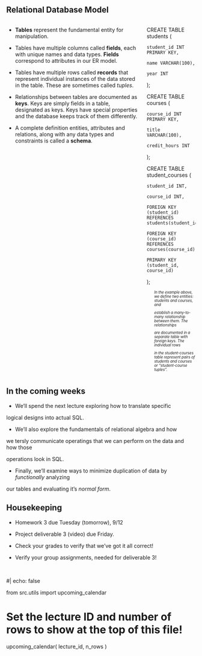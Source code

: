 

## Relational Database Model



:::: {.columns}

::: {.column}



* **Tables** represent the fundamental entity for manipulation.

* Tables have multiple columns called **fields**, each with unique names and data types. **Fields** correspond to attributes in our ER model.

* Tables have multiple rows called **records** that represent individual instances of the data stored in the table. These are sometimes called *tuples*.

* Relationships between tables are documented as **keys**. Keys are simply fields in a table, designated as keys. Keys have special properties and the database keeps track of them differently.

* A complete definition entities, attributes and relations, along with any data types and constraints is called a **schema**.



:::

::: {.column}



CREATE TABLE students (

    student_id INT PRIMARY KEY,

    name VARCHAR(100),

    year INT

);



CREATE TABLE courses (

    course_id INT PRIMARY KEY,

    title VARCHAR(100),

    credit_hours INT

);



CREATE TABLE student_courses (

    student_id INT,

    course_id INT,

    FOREIGN KEY (student_id) REFERENCES students(student_id),

    FOREIGN KEY (course_id) REFERENCES courses(course_id),

    PRIMARY KEY (student_id, course_id)

);





::: {style="font-size:0.70em;font-style:italic;padding-left:20px;margin-top:10px"}

In the example above, we define two entities: students and courses, and

establish a many-to-many relationship between them.  The relationships

are documented in a separate table with foreign keys.  The individual rows

in the student-courses table represent pairs of students and courses or "student-course tuples".

:::



:::

::::



## In the coming weeks



* We'll spend the next lecture exploring how to translate specific

logical designs into actual SQL.



* We'll also explore the fundamentals of relational algebra and how

we tersly communicate operatings that we can perform on the data and how those

operations look in SQL.



* Finally, we'll examine ways to minimize duplication of data by *functionally* analyzing 

our tables and evaluating it's *normal form*.





## Housekeeping



- Homework 3 due Tuesday (tomorrow), 9/12

- Project deliverable 3 (video) due Friday.

- Check your grades to verify that we've got it all correct!

- Verify your group assignments, needed for deliverable 3!



<p>&nbsp;</p>



#| echo: false

from src.utils import upcoming_calendar

# Set the lecture ID and number of rows to show at the top of this file!

upcoming_calendar( lecture_id, n_rows )
